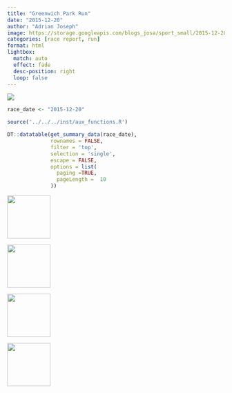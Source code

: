 ```yaml
---
title: "Greenwich Park Run"
date: "2015-12-20"
author: "Adrian Joseph"
image: https://storage.googleapis.com/blogs_josa/sport_small/2015-12-20_GREENWICH_PARK_RUN/img/00.png
categories: [race report, run]
format: html
lightbox:
  match: auto
  effect: fade
  desc-position: right
  loop: false
---
```

![](https://storage.googleapis.com/blogs_josa/sport_small/2015-12-20_GREENWICH_PARK_RUN/img/00.png)

```r
race_date <- "2015-12-20"

source('../../../inst/aux_functions.R')

DT::datatable(get_summary_data(race_date),
              rownames = FALSE,
              filter = 'top',
              selection = 'single',
              escape = FALSE,
              options = list(
                paging =TRUE,
                pageLength =  10
              ))
```




::: {layout-ncol=4}
![](https://storage.googleapis.com/blogs_josa/sport_small/2015-12-20_GREENWICH_PARK_RUN/img/00.png){ width="100" group="hi" }

![](https://storage.googleapis.com/blogs_josa/sport_small/2015-12-20_GREENWICH_PARK_RUN/img/01.png){ width="100" group="hi" }

![](https://storage.googleapis.com/blogs_josa/sport_small/2015-12-20_GREENWICH_PARK_RUN/img/06.jpg){ width="100" group="hi" }

![](https://storage.googleapis.com/blogs_josa/sport_small/2015-12-20_GREENWICH_PARK_RUN/img/09.jpg){ width="100" group="hi" }


:::
